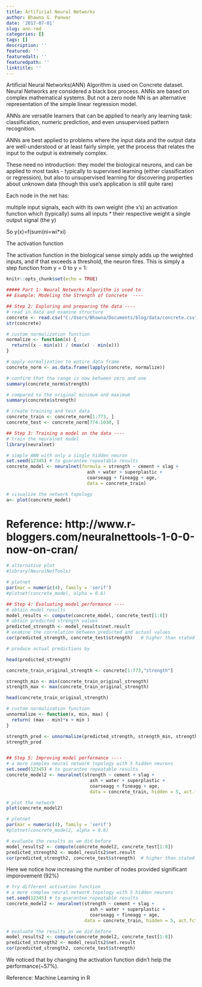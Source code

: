 ```yaml
---
title: Artificial Neural Networks
author: Bhawna G. Panwar
date: '2017-07-01'
slug: ann-rmd
categories: []
tags: []
description: ''
featured: ''
featuredalt: ''
featuredpath: ''
linktitle: ''
---
```


Artificial Neural Networks(ANN) Algorithm is used on Concrete dataset.
Neural Networks are considered a black box process. ANNs are based on complex mathematical systems.
But not a zero node NN is an alternative representation of the simple linear regression model.

ANNs are versatile learners that can be applied to nearly any learning task: classification, numeric prediction, and even unsupervised pattern recognition.

ANNs are best applied to problems where the input data and the output data are well-understood or at least fairly simple, yet the process that relates the input to the output is extremely complex.

These need no introduction: they model the biological neurons, and can be applied to most tasks - typically to supervised learning (either classification or regression), but also to unsupervised learning for discovering properties about unknown data (though this use's application is still quite rare)

Each node in the net has:

multiple input signals, each with its own weight (the x's)
an activation function which (typically) sums all inputs * their respective weight
a single output signal (the y)

So y(x)=f(sum(ni=wi*xi)

The activation function

The activation function in the biological sense simply adds up the weighted inputs, and if that exceeds a threshold, the neuron fires. This is simply a step function from y = 0 to y = 1:

```r
knitr::opts_chunk$set(echo = TRUE)
```

```r
##### Part 1: Neural Networks Algorithm is used to 
## Example: Modeling the Strength of Concrete  ----

```


```r
## Step 2: Exploring and preparing the data ----
# read in data and examine structure
concrete <- read.csv("C:/Users/Bhawna/Documents/blog/data/concrete.csv")
str(concrete)

# custom normalization function
normalize <- function(x) { 
  return((x - min(x)) / (max(x) - min(x)))
}

# apply normalization to entire data frame
concrete_norm <- as.data.frame(lapply(concrete, normalize))

# confirm that the range is now between zero and one
summary(concrete_norm$strength)

# compared to the original minimum and maximum
summary(concrete$strength)

# create training and test data
concrete_train <- concrete_norm[1:773, ]
concrete_test <- concrete_norm[774:1030, ]

```

```r
## Step 3: Training a model on the data ----
# train the neuralnet model
library(neuralnet)

# simple ANN with only a single hidden neuron
set.seed(12345) # to guarantee repeatable results
concrete_model <- neuralnet(formula = strength ~ cement + slag +
                              ash + water + superplastic + 
                              coarseagg + fineagg + age,
                              data = concrete_train)

# visualize the network topology
a<- plot(concrete_model)

```
# Reference: http://www.r-bloggers.com/neuralnettools-1-0-0-now-on-cran/

```r
# alternative plot
#library(NeuralNetTools)

# plotnet
par(mar = numeric(4), family = 'serif')
#plotnet(concrete_model, alpha = 0.6)

```


```r
## Step 4: Evaluating model performance ----
# obtain model results
model_results <- compute(concrete_model, concrete_test[1:8])
# obtain predicted strength values
predicted_strength <- model_results$net.result
# examine the correlation between predicted and actual values
cor(predicted_strength, concrete_test$strength)   # higher than stated in book 0.7170368646

# produce actual predictions by 

head(predicted_strength)

concrete_train_original_strength <- concrete[1:773,"strength"]

strength_min <- min(concrete_train_original_strength)
strength_max <- max(concrete_train_original_strength)

head(concrete_train_original_strength)

# custom normalization function
unnormalize <- function(x, min, max) { 
  return( (max - min)*x + min )
}

strength_pred <- unnormalize(predicted_strength, strength_min, strength_max)
strength_pred



```

```r
## Step 5: Improving model performance ----
# a more complex neural network topology with 5 hidden neurons
set.seed(12345) # to guarantee repeatable results
concrete_model2 <- neuralnet(strength ~ cement + slag +
                               ash + water + superplastic + 
                               coarseagg + fineagg + age,
                               data = concrete_train, hidden = 5, act.fct = "logistic")
```

```r
# plot the network
plot(concrete_model2)

# plotnet
par(mar = numeric(4), family = 'serif')
#plotnet(concrete_model2, alpha = 0.6)


```
```r
# evaluate the results as we did before
model_results2 <- compute(concrete_model2, concrete_test[1:8])
predicted_strength2 <- model_results2$net.result
cor(predicted_strength2, concrete_test$strength)  # higher than stated in book 0.801444583


```
Here we notice how increasing the number of nodes provided significant imporovement (92%)
```r
# try different activation function
# a more complex neural network topology with 5 hidden neurons
set.seed(12345) # to guarantee repeatable results
concrete_model2 <- neuralnet(strength ~ cement + slag +
                               ash + water + superplastic + 
                               coarseagg + fineagg + age,
                             data = concrete_train, hidden = 5, act.fct = "tanh")

```
```r
# evaluate the results as we did before
model_results2 <- compute(concrete_model2, concrete_test[1:8])
predicted_strength2 <- model_results2$net.result
cor(predicted_strength2, concrete_test$strength) 
```

We noticed that by changing the activation function didn't help the performance(~57%).

Reference: Machine Learning in R